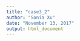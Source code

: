 ```yaml
---
title: "case3_2"
author: "Sonia Xu"
date: "November 13, 2017"
output: html_document
---
```


```r
```
